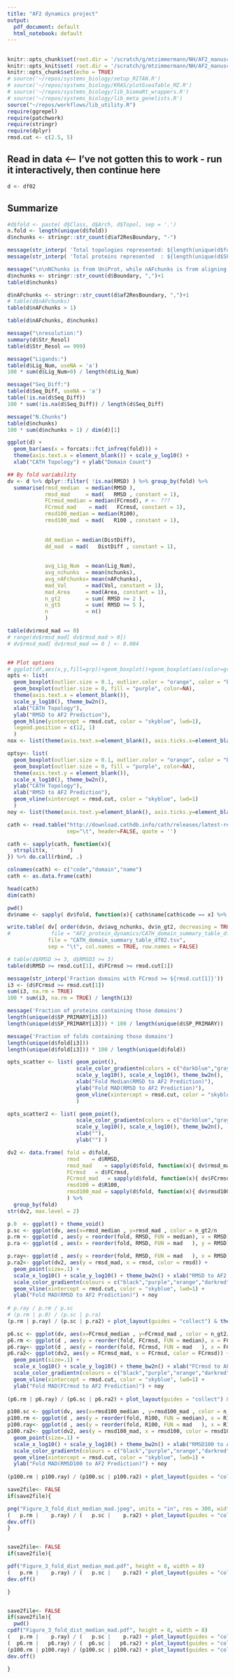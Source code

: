 ```yaml
---
title: "AF2 dynamics project"
output:
  pdf_document: default
  html_notebook: default
---
```


## 
```r
knitr::opts_chunk$set(root.dir = '/scratch/g/mtzimmermann/NH/AF2_manuscript_codes_data/data', echo = TRUE, rows.print=6)
knitr::opts_knit$set( root.dir = '/scratch/g/mtzimmermann/NH/AF2_manuscript_codes_data/data')
knitr::opts_chunk$set(echo = TRUE)
# source('~/repos/systems_biology/setup_RITAN.R')
# source('~/repos/systems_biology/KRAS/plotGseaTable_MZ.R')
# source('~/repos/systems_biology/lib_biomaRt_wrappers.R')
# source('~/repos/systems_biology/lib_meta_genelists.R')
source("~/repos/workflows/lib_utility.R")
require(ggrepel)
require(patchwork)
require(stringr)
require(dplyr)
rmsd.cut <- c(2.5, 5)
```

## Read in data <-- I've not gotten this to work - run it interactively, then continue here
<!--```{r dataload, child='~/repos/reviews/2023_AF2_conformational_survey/AF2_protein_dynamics/AF2conform_data_loader.Rmd', eval=TRUE}
``` -->
```r

d <- df02

```

## Summarize
```r
#d$fold <- paste( d$Class, d$Arch, d$Topol, sep = '.')
n.fold <- length(unique(d$fold))
d$nchunks <- stringr::str_count(d$af2ResBoundary, "-")

message(str_interp( 'Total topologies represented: ${length(unique(d$fold))}' ))
message(str_interp( 'Total proteins represented  : ${length(unique(d$SP_PRIMARY))}' ))

message("\n\nNChunks is from UniProt, while nAFchunks is from aligning the AF2 model to the refernece = how much of a structure match it is too...:\n")
d$nchunks <- stringr::str_count(d$Boundary, ",")+1
table(d$nchunks)

d$nAFchunks <- stringr::str_count(d$af2ResBoundary, ",")+1
# table(d$nAFchunks)
table(d$nAFchunks > 1)

table(d$nAFchunks, d$nchunks)

message("\nresolution:")
summary(d$Str_Resol)
table(d$Str_Resol == 999)

message("Ligands:")
table(d$Lig_Num, useNA = 'a')
100 * sum(d$Lig_Num>0) / length(d$Lig_Num)

message("Seq_Diff:")
table(d$Seq_Diff, useNA = 'a')
table(!is.na(d$Seq_Diff))
100 * sum(!is.na(d$Seq_Diff)) / length(d$Seq_Diff)

message("N.Chunks")
table(d$nchunks)
100 * sum(d$nchunks > 1) / dim(d)[1]

```

```r
ggplot(d) +
  geom_bar(aes(x = forcats::fct_infreq(fold))) +
  theme(axis.text.x = element_blank()) + scale_y_log10() +
  xlab("CATH Topology") + ylab("Domain Count")

```

```r

## By fold variability
dv <- d %>% dplyr::filter( !is.na(RMSD) ) %>% group_by(fold) %>%
  summarise(rmsd_median  = median(RMSD ),
            rmsd_mad     = mad(   RMSD , constant = 1),
            FCrmsd_median = median(FCrmsd), # <- ???
            FCrmsd_mad    = mad(   FCrmsd, constant = 1),
            rmsd100_median = median(R100),
            rmsd100_mad  = mad(   R100 , constant = 1),
            
            
            dd_median = median(DistDiff),
            dd_mad  = mad(   DistDiff , constant = 1),
            
            
            avg_Lig_Num  = mean(Lig_Num),
            avg_nchunks  = mean(nchunks),
            avg_nAFchunks= mean(nAFchunks),
            mad_Vol      = mad(Vol, constant = 1),
            mad_Area     = mad(Area, constant = 1),
            n_gt2        = sum( RMSD >= 2 ),
            n_gt5        = sum( RMSD >= 5 ),
            n            = n()
            )

table(dv$rmsd_mad == 0)
# range(dv$rmsd_mad[ dv$rmsd_mad > 0])
# dv$rmsd_mad[ dv$rmsd_mad == 0 ] <- 0.004


## Plot options
# ggplot(df,aes(x,y,fill=grp))+geom_boxplot()+geom_boxplot(aes(color=grp))
opts <- list(
  geom_boxplot(outlier.size = 0.1, outlier.color = "orange", color = "black"),
  geom_boxplot(outlier.size = 0, fill = "purple", color=NA),
  theme(axis.text.x = element_blank()),
  scale_y_log10(), theme_bw2n(),
  xlab("CATH Topology"),
  ylab("RMSD to AF2 Prediction"),
  geom_hline(yintercept = rmsd.cut, color = "skyblue", lwd=1), 
  legend.position = c(12, 1)
  )
nox <- list(theme(axis.text.x=element_blank(), axis.ticks.x=element_blank()))

optsy<- list(
  geom_boxplot(outlier.size = 0.1, outlier.color = "orange", color = "black"),
  geom_boxplot(outlier.size = 0, fill = "purple", color=NA),
  theme(axis.text.y = element_blank()),
  scale_x_log10(), theme_bw2n(),
  ylab("CATH Topology"),
  xlab("RMSD to AF2 Prediction"),
  geom_vline(xintercept = rmsd.cut, color = "skyblue", lwd=1)
  )
noy <- list(theme(axis.text.y=element_blank(), axis.ticks.y=element_blank()))
```

```r
cath <- read.table("http://download.cathdb.info/cath/releases/latest-release/cath-classification-data/cath-names.txt",
                   sep="\t", header=FALSE, quote = '')

cath <- sapply(cath, function(x){
  strsplit(x, '    ')
}) %>% do.call(rbind, .)

colnames(cath) <- c("code","domain","name")
cath <- as.data.frame(cath)

head(cath)
dim(cath)
```

```r
pwd()
dv$name <- sapply( dv$fold, function(x){ cath$name[cath$code == x] %>% `[`(.,1) })

write.table( dv[ order(dv$n, dv$avg_nchunks, dv$n_gt2, decreasing = TRUE), ],
#             file = "AF2_protein_dynamics/CATH_domain_summary_table_df02.tsv",
             file = "CATH_domain_summary_table_df02.tsv",
             sep = "\t", col.names = TRUE, row.names = FALSE)
```

```r
# table(d$RMSD >= 3, d$RMSD3 >= 3)
table(d$RMSD >= rmsd.cut[1], d$FCrmsd >= rmsd.cut[1])

message(str_interp('Fraction domains with FCrmsd >= ${rmsd.cut[1]}'))
i3 <- (d$FCrmsd >= rmsd.cut[1])
sum(i3, na.rm = TRUE)
100 * sum(i3, na.rm = TRUE) / length(i3)

message('Fraction of proteins containing those domains')
length(unique(d$SP_PRIMARY[i3]))
length(unique(d$SP_PRIMARY[i3])) * 100 / length(unique(d$SP_PRIMARY))

message('Fraction of folds containing those domains')
length(unique(d$fold[i3]))
length(unique(d$fold[i3])) * 100 / length(unique(d$fold))
```


```r
opts_scatter <- list( geom_point(),
                      scale_color_gradientn(colors = c("darkblue","gray",rep("darkred",3))),
                      scale_y_log10(), scale_x_log10(), theme_bw2n(),
                      xlab("Fold Median(RMSD to AF2 Prediction)"),
                      ylab("Fold MAD(RMSD to AF2 Prediction)"),
                      geom_vline(xintercept = rmsd.cut, color = "skyblue", lwd=1)
                      )

opts_scatter2 <- list( geom_point(),
                      scale_color_gradientn(colors = c("darkblue","gray",rep("darkred",3))),
                      scale_y_log10(), scale_x_log10(), theme_bw2n(),
                      xlab(""),
                      ylab("") )

```

```r
dv2 <- data.frame( fold = d$fold,
                   rmsd    = d$RMSD,
                   rmsd_mad    = sapply(d$fold, function(x){ dv$rmsd_mad[   dv$fold == x] }),
                   FCrmsd   = d$FCrmsd,
                   FCrmsd_mad   = sapply(d$fold, function(x){ dv$FCrmsd_mad[  dv$fold == x] }),
                   rmsd100 = d$R100,
                   rmsd100_mad = sapply(d$fold, function(x){ dv$rmsd100_mad[dv$fold == x] })
                   ) %>% 
  group_by(fold)
str(dv2, max.level = 2)
```


```r
p.0  <- ggplot() + theme_void()
p.sc <- ggplot(dv, aes(x=rmsd_median , y=rmsd_mad , color = n_gt2/n    )) + opts_scatter
p.rm <- ggplot(d , aes(y = reorder(fold, RMSD, FUN = median), x = RMSD)) + optsy + noy + ylab(str_interp("${n.fold} CATH Topologies, Median order"))
p.ra <- ggplot(d , aes(x = reorder(fold, RMSD, FUN = mad   ), y = RMSD)) + optsy  + nox + ylab(str_interp("${n.fold} CATH Topologies, MAD order"))

p.ray<- ggplot(d , aes(y = reorder(fold, RMSD, FUN = mad   ), x = RMSD)) + optsy + noy + ylab(str_interp("${n.fold} CATH Topologies, MAD order"))
p.ra2<- ggplot(dv2, aes(y = rmsd_mad, x = rmsd, color = rmsd)) +
  geom_point(size=.1) +
  scale_x_log10() + scale_y_log10() + theme_bw2n() + xlab("RMSD to AF2 Prediction") +
  scale_color_gradientn(colours = c("black","purple","orange","darkred","darkred"), trans = "log") +
  geom_vline(xintercept = rmsd.cut, color = "skyblue", lwd=1) +
  ylab("Fold MAD(RMSD to AF2 Prediction)") + noy
  
# p.ray / p.rm / p.sc
# (p.rm | p.0) / (p.sc | p.ra)
(p.rm | p.ray) / (p.sc | p.ra2) + plot_layout(guides = "collect") & theme(legend.position = 'right')

```

```r
p6.sc <- ggplot(dv, aes(x=FCrmsd_median , y=FCrmsd_mad , color = n_gt2/n    )) + opts_scatter
p6.rm <- ggplot(d , aes(y = reorder(fold, FCrmsd, FUN = median), x = FCrmsd)) + optsy + noy + ylab(str_interp("${n.fold} CATH Topologies, Median order"))
p6.ray<- ggplot(d , aes(y = reorder(fold, FCrmsd, FUN = mad   ), x = FCrmsd)) + optsy + noy + ylab(str_interp("${n.fold} CATH Topologies, MAD order"))
p6.ra2<- ggplot(dv2, aes(y = FCrmsd_mad, x = FCrmsd, color = FCrmsd)) +
  geom_point(size=.1) +
  scale_x_log10() + scale_y_log10() + theme_bw2n() + xlab("FCrmsd to AF2 Prediction") +
  scale_color_gradientn(colours = c("black","purple","orange","darkred","darkred"), trans = "log") +
  geom_vline(xintercept = rmsd.cut, color = "skyblue", lwd=1) +
  ylab("Fold MAD(FCrmsd to AF2 Prediction)") + noy
  
(p6.rm | p6.ray) / (p6.sc | p6.ra2) + plot_layout(guides = "collect") & theme(legend.position = 'right')

```

```r
p100.sc <- ggplot(dv, aes(x=rmsd100_median , y=rmsd100_mad , color = n_gt2/n )) + opts_scatter
p100.rm <- ggplot(d , aes(y = reorder(fold, R100, FUN = median), x = R100)) + optsy + noy + ylab(str_interp("${n.fold} CATH Topologies, Median order"))
p100.ray<- ggplot(d , aes(y = reorder(fold, R100, FUN = mad   ), x = R100)) + optsy + noy + ylab(str_interp("${n.fold} CATH Topologies, MAD order"))
p100.ra2<- ggplot(dv2, aes(y = rmsd100_mad, x = rmsd100, color = rmsd100)) +
  geom_point(size=.1) +
  scale_x_log10() + scale_y_log10() + theme_bw2n() + xlab("RMSD100 to AF2 Prediction") +
  scale_color_gradientn(colours = c("black","purple","orange","darkred","darkred"), trans = "log") +
  geom_vline(xintercept = rmsd.cut, color = "skyblue", lwd=1) +
  ylab("Fold MAD(RMSD100 to AF2 Prediction)") + noy
  
(p100.rm | p100.ray) / (p100.sc | p100.ra2) + plot_layout(guides = "collect") & theme(legend.position = 'right')

```



```r
save2file<- FALSE
if(save2file){

png("Figure_3_fold_dist_median_mad.jpeg", units = "in", res = 300, width = 5.5,  height = 5.5)
(   p.rm |    p.ray) / (   p.sc |    p.ra2) + plot_layout(guides = "collect") & theme(legend.position = 'right')
dev.off()
}


save2file<- FALSE
if(save2file){

pdf("Figure_3_fold_dist_median_mad.pdf", height = 8, width = 8)
(   p.rm |    p.ray) / (   p.sc |    p.ra2) + plot_layout(guides = "collect") & theme(legend.position = 'right')
dev.off()

}


save2file<- FALSE
if(save2file){
  pwd()
cpdf("Figure_3_fold_dist_median_mad.pdf", height = 8, width = 8)
(   p.rm |    p.ray) / (   p.sc |    p.ra2) + plot_layout(guides = "collect") & theme(legend.position = 'right')
(  p6.rm |   p6.ray) / (  p6.sc |   p6.ra2) + plot_layout(guides = "collect") & theme(legend.position = 'right')
(p100.rm | p100.ray) / (p100.sc | p100.ra2) + plot_layout(guides = "collect") & theme(legend.position = 'right')
dev.off()

}
```

